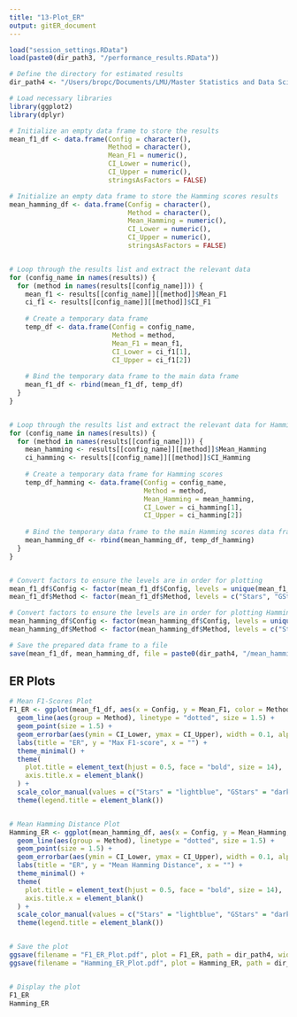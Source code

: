 ```yaml
---
title: "13-Plot_ER"
output: gitER_document
---
```


```r

load("session_settings.RData")
load(paste0(dir_path3, "/performance_results.RData"))

# Define the directory for estimated results
dir_path4 <- "/Users/bropc/Documents/LMU/Master Statistics and Data Science/Masterarbeit/R Master/StARS_Simulations/workflow/Storage_Plot_ER"

# Load necessary libraries
library(ggplot2)
library(dplyr)

# Initialize an empty data frame to store the results
mean_f1_df <- data.frame(Config = character(), 
                         Method = character(), 
                         Mean_F1 = numeric(), 
                         CI_Lower = numeric(), 
                         CI_Upper = numeric(), 
                         stringsAsFactors = FALSE)

# Initialize an empty data frame to store the Hamming scores results
mean_hamming_df <- data.frame(Config = character(),
                              Method = character(),
                              Mean_Hamming = numeric(),
                              CI_Lower = numeric(),
                              CI_Upper = numeric(),
                              stringsAsFactors = FALSE)


# Loop through the results list and extract the relevant data
for (config_name in names(results)) {
  for (method in names(results[[config_name]])) {
    mean_f1 <- results[[config_name]][[method]]$Mean_F1
    ci_f1 <- results[[config_name]][[method]]$CI_F1
    
    # Create a temporary data frame
    temp_df <- data.frame(Config = config_name, 
                          Method = method, 
                          Mean_F1 = mean_f1, 
                          CI_Lower = ci_f1[1], 
                          CI_Upper = ci_f1[2])
    
    # Bind the temporary data frame to the main data frame
    mean_f1_df <- rbind(mean_f1_df, temp_df)
  }
}


# Loop through the results list and extract the relevant data for Hamming scores
for (config_name in names(results)) {
  for (method in names(results[[config_name]])) {
    mean_hamming <- results[[config_name]][[method]]$Mean_Hamming
    ci_hamming <- results[[config_name]][[method]]$CI_Hamming
    
    # Create a temporary data frame for Hamming scores
    temp_df_hamming <- data.frame(Config = config_name, 
                                  Method = method, 
                                  Mean_Hamming = mean_hamming, 
                                  CI_Lower = ci_hamming[1], 
                                  CI_Upper = ci_hamming[2])
    
    # Bind the temporary data frame to the main Hamming scores data frame
    mean_hamming_df <- rbind(mean_hamming_df, temp_df_hamming)
  }
}


# Convert factors to ensure the levels are in order for plotting
mean_f1_df$Config <- factor(mean_f1_df$Config, levels = unique(mean_f1_df$Config))
mean_f1_df$Method <- factor(mean_f1_df$Method, levels = c("Stars", "GStars", "Oracle"))

# Convert factors to ensure the levels are in order for plotting Hamming scores
mean_hamming_df$Config <- factor(mean_hamming_df$Config, levels = unique(mean_hamming_df$Config))
mean_hamming_df$Method <- factor(mean_hamming_df$Method, levels = c("Stars", "GStars", "Oracle"))

# Save the prepared data frame to a file
save(mean_f1_df, mean_hamming_df, file = paste0(dir_path4, "/mean_hamming_df.RData"))


```

## ER Plots
```r
# Mean F1-Scores Plot
F1_ER <- ggplot(mean_f1_df, aes(x = Config, y = Mean_F1, color = Method)) +
  geom_line(aes(group = Method), linetype = "dotted", size = 1.5) + 
  geom_point(size = 1.5) +
  geom_errorbar(aes(ymin = CI_Lower, ymax = CI_Upper), width = 0.1, alpha = 0.5) +  
  labs(title = "ER", y = "Max F1-score", x = "") +  
  theme_minimal() +
  theme(
    plot.title = element_text(hjust = 0.5, face = "bold", size = 14),
    axis.title.x = element_blank() 
  ) +
  scale_color_manual(values = c("Stars" = "lightblue", "GStars" = "darkorange", "Oracle" = "black")) +
  theme(legend.title = element_blank())


# Mean Hamming Distance Plot
Hamming_ER <- ggplot(mean_hamming_df, aes(x = Config, y = Mean_Hamming, color = Method)) +
  geom_line(aes(group = Method), linetype = "dotted", size = 1.5) + 
  geom_point(size = 1.5) +
  geom_errorbar(aes(ymin = CI_Lower, ymax = CI_Upper), width = 0.1, alpha = 0.5) +  
  labs(title = "ER", y = "Mean Hamming Distance", x = "") +  
  theme_minimal() +
  theme(
    plot.title = element_text(hjust = 0.5, face = "bold", size = 14),
    axis.title.x = element_blank()
  ) +
  scale_color_manual(values = c("Stars" = "lightblue", "GStars" = "darkorange", "Oracle" = "black")) +
  theme(legend.title = element_blank())


# Save the plot
ggsave(filename = "F1_ER_Plot.pdf", plot = F1_ER, path = dir_path4, width = 8, height = 6, dpi = 300)
ggsave(filename = "Hamming_ER_Plot.pdf", plot = Hamming_ER, path = dir_path4, width = 8, height = 6, dpi = 300)


# Display the plot
F1_ER
Hamming_ER
```
